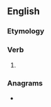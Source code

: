 ==English==

===Etymology===
{{suffix|waste|est|lang=en}}

===Verb===
{{head|en|verb form}}

# {{en-archaic second-person singular of|waste|lang=en}}

===Anagrams===
* {{anagrams|en|Sweatts|W states}}